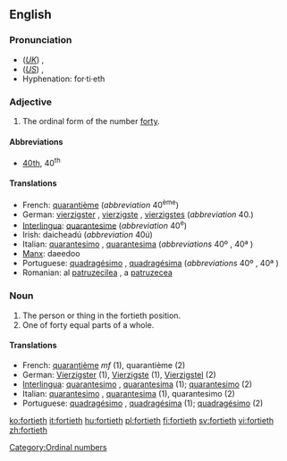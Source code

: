 ==English==

===Pronunciation===
*(''[[Received Pronunciation|UK]]'') {{IPA|/ˈfɔːtiəθ/}}, {{SAMPA|/fO:ti@T/}}
*(''[[General American|US]]'') {{IPA|/ˈfɔɻtiəθ/}}, {{SAMPA|/"fOrti@T/}}
*Hyphenation: for·ti·eth

===Adjective===
{{en-adj|-}}

# The ordinal form of the number [[forty]].

====Abbreviations====
* [[40th]], 40<sup>th</sup>

====Translations====

*French: [[quarantième]] (''abbreviation'' 40<sup>ème</sup>)
*German: [[vierzigster]] {{m}}, [[vierzigste]] {{f}}, [[vierzigstes]] {{n}} (''abbreviation'' 40.)
*[[Interlingua]]: [[quarantesime]] (''abbreviation'' 40<sup>e</sup>)
*Irish: daicheadú (''abbreviation'' 40ú)
*Italian: [[quarantesimo]] {{m}}, [[quarantesima]] {{f}} (''abbreviations'' 40º {{m}}, 40ª {{f}})
*[[Manx]]: daeedoo
*Portuguese: [[quadragésimo]] {{m}}, [[quadragésima]] {{f}} (''abbreviations'' 40º {{m}}, 40ª {{f}})
*Romanian: al [[patruzecilea]] {{m}}, a [[patruzecea]] {{f}}

===Noun===
{{en-noun}}

# The person or thing in the fortieth position.
# One of forty equal parts of a whole.

====Translations====

*French: [[quarantième]] ''mf'' (1), quarantième {{m}} (2)
*German: [[Vierzigster]] {{m}} (1), [[Vierzigste]] {{f}} (1), [[Vierzigstel]] {{n}} (2)
*[[Interlingua]]: [[quarantesimo]] {{m}}, [[quarantesima]] {{f}} (1); [[quarantesimo]] (2)
*Italian: [[quarantesimo]] {{m}}, [[quarantesima]] {{f}} (1), quarantesimo {{m}} (2)
*Portuguese: [[quadragésimo]] {{m}}, [[quadragésima]] {{f}} (1); [[quadragésimo]] {{m}} (2)

[[Category:Ordinal numbers]]

[[ko:fortieth]]
[[it:fortieth]]
[[hu:fortieth]]
[[pl:fortieth]]
[[fi:fortieth]]
[[sv:fortieth]]
[[vi:fortieth]]
[[zh:fortieth]]